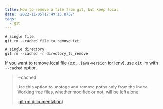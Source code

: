 ```yaml
---
title: How to remove a file from git, but keep local
date: '2022-11-05T17:49:15.875Z'
tags:
  - git
---
```

```shell
# single file
git rm --cached file_to_remove.txt

# single directory
git rm --cached -r directory_to_remove
```

If you want to remove  local file (e.g. `.java-version` for jenv), use `git rm` with `--cached` option.

> \--cached
>
> Use this option to unstage and remove paths only from the index. Working tree files, whether modified or not, will be left alone.
>
> ([git rm documentation](https://git-scm.com/docs/git-rm))